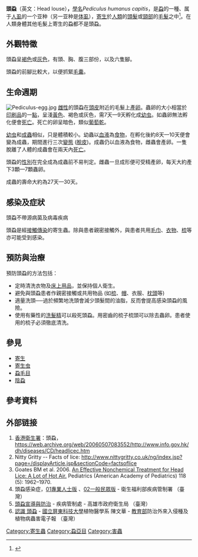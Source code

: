 {{subspeciesbox
| image = Male human head louse.jpg
| genus = Pediculus
| species = humanus
| subspecies = capitis
| authority = {{tsl|en|Charles De Geer|De Geer}}, 1767
| synonyms = 
''Pediculus capitis'' <small>(De Geer, 1767)</small>
}}
'''頭蝨'''（英文：Head louse）'''，'''[[双名法|學名]]''Pediculus humanus capitis''，是[[蝨|蝨]]的一種、属于[[人虱|人虱]]的一个亚种（另一亚种是[[体虱|体虱]]），[[寄生|寄生]]於[[人類|人類]]的[[頭髮|頭髮]]或[[頸|頸部]]的[[毛髮|毛髮]]之中<ref name=":0">{{Cite web|title=若即若离的虱|url=http://cdcp.gd.gov.cn/khgj/jk/content/post_1106263.html|accessdate=2021-02-27|work=|publisher=广东省疾控中心|archive-date=2021-04-22|archive-url=https://web.archive.org/web/20210422171909/http://cdcp.gd.gov.cn/khgj/jk/content/post_1106263.html|dead-url=yes}}</ref>。在人類身體其他毛髮上寄生的蝨都不是頭蝨。

== 外觀特徵 ==
頭蝨呈[[褐色|褐色]]或[[灰色|灰色]]，有頭、胸、腹三部份，以及六隻腳。

頭蝨的前腳比較大，以便抓緊[[毛囊|毛囊]]。

== 生命週期 ==
[[File:Pediculus-egg.jpg|left]]
[[雌性|雌性]]的頭蝨在[[頭皮|頭皮]]附近的毛髮上[[蛋|產卵]]。蟲卵的大小相當於[[印刷品|印刷品]]的一[[點|點]]，呈淺[[黃色|黃色]]、褐色或灰色，需7天—9天孵化成[[幼虫|幼虫]]。如蟲卵無法孵化便會[[死亡|死亡]]。死亡的卵呈暗色，類似[[葡萄乾|葡萄乾]]。

[[幼虫|幼虫]]和[[成蟲|成蟲]]相似，只是體積較小。幼蟲以[[血液|血液]]為[[食物|食物]]，在孵化後約8天—10天便會變為成蟲，期間進行三次[[变态_(生物)|變態]] ([[脫皮|脫皮]])。成蟲仍以血液為食物，雌蟲會產卵。一隻脫離了人體的成蟲會在兩天內[[死亡|死亡]]。

頭蝨的[[性別|性別]]在完全成為成蟲前不易判定。雌蟲一旦成形便可受精產卵，每天大約產下3顆—7顆蟲卵。

成蟲的壽命大約為27天—30天。

== 感染及症狀 ==
{{main|頭蝨感染}}
頭蝨不帶源病菌及病毒疾病

頭蝨是經[[接觸|接觸]][[傳染|傳染]]的寄生蟲。除與患者親密接觸外，與患者共用[[毛巾|毛巾]]、[[衣物|衣物]]、[[梳|梳]]等亦可能受到感染。

== 預防與治療 ==
{{medical}}

預防頭蝨的方法包括：
* 定時清洗衣物及[[床上用品|床上用品]]，並保持個人衛生。
* 避免與頭蝨患者作親密接觸或共用物品 (如[[梳|梳]]、[[帽|帽]]、衣服、[[枕頭|枕頭]]等)
* 適量洗頭──過於頻繁地洗頭會減少頭髮間的油脂，反而會提高感染頭蝨的風險。
* 使用有藥性的[[洗髮精|洗髮精]]可以殺死頭蝨。用密齒的梳子梳頭可以除去蟲卵。患者使用的梳子必須徹底清洗。

== 參見 ==
* [[寄生|寄生]]
* [[寄生虫|寄生虫]]
* [[蝨毛目|蝨毛目]]
* [[陰蝨|陰蝨]]

== 參考資料 ==
<references />

== 外部链接 ==
# [[香港衛生署|香港衛生署]]：頭蝨，[https://web.archive.org/web/20060507083552/http://www.info.gov.hk/dh/diseases/CD/headlicec.htm https://web.archive.org/web/20060507083552/http://www.info.gov.hk/dh/diseases/CD/headlicec.htm]
# Nitty Gritty -- Facts of lice: [http://www.nittygritty.co.uk/ng/index.jsp?page=/displayArticle.jsp&sectionCode=factsoflice http://www.nittygritty.co.uk/ng/index.jsp?page=/displayArticle.jsp&sectionCode=factsoflice] {{Wayback|url=http://www.nittygritty.co.uk/ng/index.jsp?page=%2FdisplayArticle.jsp&sectionCode=factsoflice |date=20080302164155 }}
# Goates BM et al. 2006. [https://web.archive.org/web/20101011053939/http://www.zoologia.hu/pediatrics.pdf An Effective Nonchemical Treatment for Head Lice: A Lot of Hot Air.] Pediatrics (American Academy of Pediatrics) 118 (5): 1962–1970.
#頭蝨感染症，[http://www.cdc.gov.tw/professional/diseaseinfo.aspx?treeid=beac9c103df952c4&nowtreeid=6b7f57aafde15f54&tid=4E9C3E6AC79BFB9D 01專業人士版] {{Wayback|url=http://www.cdc.gov.tw/professional/diseaseinfo.aspx?treeid=beac9c103df952c4&nowtreeid=6b7f57aafde15f54&tid=4E9C3E6AC79BFB9D |date=20160304113937 }}、[http://www.cdc.gov.tw/diseaseinfo.aspx?treeid=8d54c504e820735b&nowtreeid=dec84a2f0c6fac5b&tid=4E9C3E6AC79BFB9D 02一般民眾版] {{Wayback|url=http://www.cdc.gov.tw/diseaseinfo.aspx?treeid=8d54c504e820735b&nowtreeid=dec84a2f0c6fac5b&tid=4E9C3E6AC79BFB9D |date=20170907071025 }} - 衛生福利部疾病管制署 （臺灣）{{zh-tw}}
#[https://web.archive.org/web/20131203003124/http://khd.kcg.gov.tw/Main.aspx?sn=661 頭蝨宣導與防治] - 疾病管制處 - 高雄市政府衛生局 （臺灣）{{zh-tw}}
#[https://web.archive.org/web/20131202224102/http://mail.tmue.edu.tw/~fireant/epaper-10103.html 認識 頭蝨] - [[國立屏東科技大學|國立屏東科技大學]]植物醫學系 陳文華 - [[中華民國教育部|教育部]]防治外來入侵種及植物病蟲害電子報 （臺灣）{{zh-tw}}

{{Taxonbar|from=Q27358}}

[[Category:寄生蟲|Category:寄生蟲]]
[[Category:蝨亞目|Category:蝨亞目]]
[[Category:害蟲|Category:害蟲]]